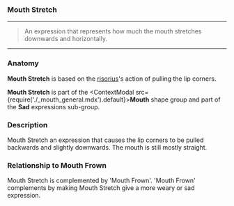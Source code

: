 
### Mouth Stretch

***

> An expression that represents how much the 
> mouth stretches downwards and horizontally.

***

### Anatomy

**Mouth Stretch** is based on the 
[risorius](https://en.wikipedia.org/wiki/Risorius)'s 
action of pulling the lip corners.

**Mouth Stretch** is part of 
the <ContextModal src={require('./_mouth_general.mdx').default}><b>Mouth</b></ContextModal> 
shape group and part of the **Sad** expressions sub-group.

### Description

Mouth Stretch an expression that causes the lip corners to be 
pulled backwards and slightly downwards. The mouth is still mostly straight.

### Relationship to Mouth Frown

Mouth Stretch is complemented by 'Mouth Frown'. 
'Mouth Frown' complements by making Mouth Stretch 
give a more weary or sad expression.
